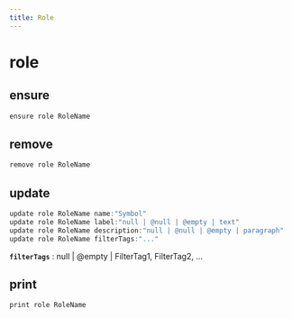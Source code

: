 ```yaml
---
title: Role
---
```


# role

## ensure

```js filename="Terminal" copy
ensure role RoleName
```


## remove

```js filename="Terminal" copy
remove role RoleName
```


## update

```js filename="Terminal" copy
update role RoleName name:"Symbol"
update role RoleName label:"null | @null | @empty | text"
update role RoleName description:"null | @null | @empty | paragraph"
update role RoleName filterTags:"..."
```

**`filterTags`**
 : null | @empty | FilterTag1, FilterTag2, ...


## print

```js filename="Terminal" copy
print role RoleName
```


